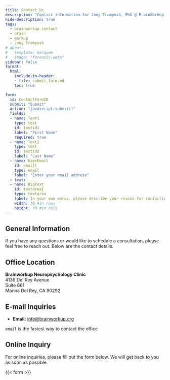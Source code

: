 ```yaml
---
title: Contact Us
description: "Contact information for Joey Trampush, PhD @ BrainWorkup, LLC."
hide-description: true
tags:
  - brainworkup contact
  - brain
  - workup
  - Joey Trampush
# about:
#   template: marquee
#   image: "forensic.webp"
sidebar: false
format: 
  html:
    include-in-header: 
    - file: submit_form.md
    toc: true

form:
  id: ContactFormID
  submit: "Submit"
  action: "javascript:submit()"  
  fields:
  - name: Text1
    type: text
    id: textid1
    label: "First Name"
    required: true
  - name: Text2
    type: text
    id: textid2
    label: "Last Name"
  - name: UserEmail
    id: email1
    type: email
    label: "Enter your email address"
  - text: ---
  - name: BigText
    id: textarea1
    type: textarea
    label: In your own words, please describe your reason for contacting us.
    width: 30 #in rows
    height: 30 #in cols
---
```


## General Information

If you have any questions or would like to schedule a consultation, please feel free to reach out. Below are the contact details.

## Office Location

**Brainworkup Neuropsychology Clinic**  \
4136 Del Rey Avenue  \
Suite 661  \
Marina Del Rey, CA 90292  \

## E-mail Inquiries

- **Email:** [info@brainworkup.org](mailto:info@brainworkup.org)

::: {.callout-note}
`email` is the fastest way to contact the office
:::

## Online Inquiry

For online inquiries, please fill out the form below. We will get back to you as soon as possible.

{{< form >}}
